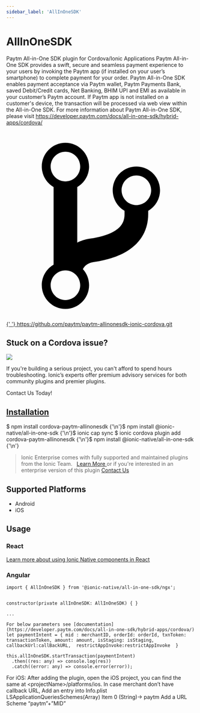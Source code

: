 ```yaml
---
sidebar_label: 'AllInOneSDK'
---
```



# AllInOneSDK

Paytm All-in-One SDK plugin for Cordova/Ionic Applications
Paytm All-in-One SDK provides a swift, secure and seamless payment experience to your users by invoking the Paytm app (if installed on your user’s smartphone) to complete payment for your order.
Paytm All-in-One SDK enables payment acceptance via Paytm wallet, Paytm Payments Bank, saved Debit/Credit cards, Net Banking, BHIM UPI and EMI as available in your customer’s Paytm account. If Paytm app is not installed on a customer's device, the transaction will be processed via web view within the All-in-One SDK.
For more information about Paytm All-in-One SDK, please visit https://developer.paytm.com/docs/all-in-one-sdk/hybrid-apps/cordova/

<p>
  <a
    href="https://github.com/paytm/paytm-allinonesdk-ionic-cordova.git"
    target="_blank"
    rel="noopener"
    className="git-link"
  >
    <svg viewBox="0 0 512 512">
      <path d="M416 160c0-35.3-28.7-64-64-64s-64 28.7-64 64c0 23.7 12.9 44.3 32 55.4v8.6c0 19.9-7.8 33.7-25.3 44.9-15.4 9.8-38.1 17.1-67.5 21.5-14 2.1-25.7 6-35.2 10.7V151.4c19.1-11.1 32-31.7 32-55.4 0-35.3-28.7-64-64-64S96 60.7 96 96c0 23.7 12.9 44.3 32 55.4v209.2c-19.1 11.1-32 31.7-32 55.4 0 35.3 28.7 64 64 64s64-28.7 64-64c0-16.6-6.3-31.7-16.7-43.1 1.9-4.9 9.7-16.3 29.4-19.3 38.8-5.8 68.9-15.9 92.3-30.8 36-22.8 55-57 55-98.8v-8.6c19.1-11.1 32-31.7 32-55.4zM160 56c22.1 0 40 17.9 40 40s-17.9 40-40 40-40-17.9-40-40 17.9-40 40-40zm0 400c-22.1 0-40-17.9-40-40s17.9-40 40-40 40 17.9 40 40-17.9 40-40 40zm192-256c-22.1 0-40-17.9-40-40s17.9-40 40-40 40 17.9 40 40-17.9 40-40 40z"></path>
    </svg>{' '}
    https://github.com/paytm/paytm-allinonesdk-ionic-cordova.git
  </a>
</p>

<h2>Stuck on a Cordova issue?</h2>
<DocsCard
  className="cordova-ee-card"
  header="Don't waste precious time on plugin issues."
  href="https://ionicframework.com/sales?product_of_interest=Ionic%20Native"
>
  <div>
    <img src={require('./_assets/img/native-cordova-bot.png').default} class="cordova-ee-img" />
    <p>
      If you're building a serious project, you can't afford to spend hours troubleshooting. Ionic’s experts offer
      premium advisory services for both community plugins and premier plugins.
    </p>
    <DocsButton className="native-ee-detail">Contact Us Today!</DocsButton>
  </div>
</DocsCard>

<h2 id="installation">
  <a href="#installation">Installation</a>
</h2>
<Tabs
  groupId="runtime"
  defaultValue="Capacitor"
  values={[
    { value: 'Capacitor', label: 'Capacitor' },
    { value: 'Cordova', label: 'Cordova' },
    { value: 'Enterprise', label: 'Enterprise' },
  ]}
>
  <TabItem value="Capacitor">
    <CodeBlock className="language-shell">
      $ npm install cordova-paytm-allinonesdk {'\n'}$ npm install @ionic-native/all-in-one-sdk {'\n'}$ ionic cap sync
    </CodeBlock>
  </TabItem>
  <TabItem value="Cordova">
    <CodeBlock className="language-shell">
      $ ionic cordova plugin add cordova-paytm-allinonesdk {'\n'}$ npm install @ionic-native/all-in-one-sdk {'\n'}
    </CodeBlock>
  </TabItem>
  <TabItem value="Enterprise">
    <blockquote>
      Ionic Enterprise comes with fully supported and maintained plugins from the Ionic Team. &nbsp;
      <a class="btn" href="https://ionic.io/docs/premier-plugins">
        Learn More
      </a> or if you're interested in an enterprise version of this plugin <a
        class="btn"
        href="https://ionicframework.com/sales?product_of_interest=Ionic%20Enterprise%20Engine"
      >
        Contact Us
      </a>
    </blockquote>
  </TabItem>
</Tabs>

## Supported Platforms

- Android
- iOS

## Usage

### React

[Learn more about using Ionic Native components in React](../native-community.mdx#react)

### Angular

```tsx
import { AllInOneSDK } from '@ionic-native/all-in-one-sdk/ngx';


constructor(private allInOneSDK: AllInOneSDK) { }

...

For below parameters see [documentation](https://developer.paytm.com/docs/all-in-one-sdk/hybrid-apps/cordova/)
let paymentIntent = { mid : merchantID, orderId: orderId, txnToken: transactionToken, amount: amount, isStaging: isStaging, callbackUrl:callBackURL,  restrictAppInvoke:restrictAppInvoke  }

this.allInOneSDK.startTransaction(paymentIntent)
  .then((res: any) => console.log(res))
  .catch((error: any) => console.error(error));

```

For iOS:
After adding the plugin, open the iOS project, you can find the same at &lt;projectName>/platforms/ios.
In case merchant don’t have callback URL, Add an entry into Info.plist LSApplicationQueriesSchemes(Array) Item 0 (String)-> paytm
Add a URL Scheme “paytm”+”MID”
